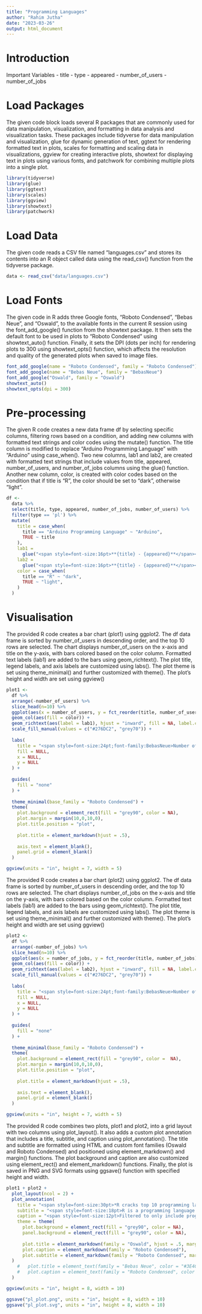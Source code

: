 ```yaml
---
title: "Programming Languages"
author: "Rahim Jutha"
date: "2023-03-26"
output: html_document
---
```


# Introduction

Important Variables
- title
- type
- appeared
- number_of_users
- number_of_jobs

# Load Packages

The given code block loads several R packages that are commonly used for data manipulation, visualization, and formatting in data analysis and visualization tasks. These packages include tidyverse for data manipulation and visualization, glue for dynamic generation of text, ggtext for rendering formatted text in plots, scales for formatting and scaling data in visualizations, ggview for creating interactive plots, showtext for displaying text in plots using various fonts, and patchwork for combining multiple plots into a single plot.

```r
library(tidyverse)
library(glue)
library(ggtext)
library(scales)
library(ggview)
library(showtext)
library(patchwork)
```

# Load Data

The given code reads a CSV file named "languages.csv" and stores its contents into an R object called data using the read_csv() function from the tidyverse package.

```r
data <- read_csv("data/languages.csv")
```
# Load Fonts

The given code in R adds three Google fonts, "Roboto Condensed", "Bebas Neue", and "Oswald", to the available fonts in the current R session using the font_add_google() function from the showtext package. It then sets the default font to be used in plots to "Roboto Condensed" using showtext_auto() function. Finally, it sets the DPI (dots per inch) for rendering plots to 300 using showtext_opts() function, which affects the resolution and quality of the generated plots when saved to image files.

```r
font_add_google(name = "Roboto Condensed", family = "Roboto Condensed")
font_add_google(name = "Bebas Neue", family = "BebasNeue")
font_add_google("Oswald", family = "Oswald")
showtext_auto()
showtext_opts(dpi = 300)
```

# Pre-processing

The given R code creates a new data frame df by selecting specific columns, filtering rows based on a condition, and adding new columns with formatted text strings and color codes using the mutate() function. The title column is modified to replace "Arduino Programming Language" with "Arduino" using case_when(). Two new columns, lab1 and lab2, are created with formatted text strings that include values from title, appeared, number_of_users, and number_of_jobs columns using the glue() function. Another new column, color, is created with color codes based on the condition that if title is "R", the color should be set to "dark", otherwise "light".

```r
df <- 
  data %>%
  select(title, type, appeared, number_of_jobs, number_of_users) %>%
  filter(type == 'pl') %>%
  mutate(
    title = case_when(
      title == "Arduino Programming Language" ~ "Arduino",
      TRUE ~ title
    ),
    lab1 = 
      glue("<span style=font-size:16pt>**{title} - {appeared}**</span><br><span style=font-size:14pt>{comma(number_of_users)}</span>"),
    lab2 =
      glue("<span style=font-size:16pt>**{title} - {appeared}**</span><br><span style=font-size:14pt>{comma(number_of_jobs)}</span>"),
    color = case_when(
      title == "R" ~ "dark",
      TRUE ~ "light",
    )
  )
```


# Visualisation

The provided R code creates a bar chart (plot1) using ggplot2. The df data frame is sorted by number_of_users in descending order, and the top 10 rows are selected. The chart displays number_of_users on the x-axis and title on the y-axis, with bars colored based on the color column. Formatted text labels (lab1) are added to the bars using geom_richtext(). The plot title, legend labels, and axis labels are customized using labs(). The plot theme is set using theme_minimal() and further customized with theme(). The plot's height and width are set using ggview()

```r
plot1 <- 
  df %>%
  arrange(-number_of_users) %>%
  slice_head(n=10) %>%
  ggplot(aes(x = number_of_users, y = fct_reorder(title, number_of_users))) +
  geom_col(aes(fill = color)) +
  geom_richtext(aes(label = lab1), hjust = "inward", fill = NA, label.colour = NA, lineheight = .9) +
  scale_fill_manual(values = c("#276DC2", "grey70")) +
  
  labs(
    title = "<span style=font-size:24pt;font-family:BebasNeue>Number of Users</span>",
    fill = NULL,
    x = NULL,
    y = NULL
  ) +
  
  guides(
    fill = "none"
  ) +
  
  theme_minimal(base_family = "Roboto Condensed") +
  theme(
    plot.background = element_rect(fill = "grey90", color = NA),
    plot.margin = margin(10,0,10,0),
    plot.title.position = "plot",
    
    plot.title = element_markdown(hjust = .5),
    
    axis.text = element_blank(),
    panel.grid = element_blank()
  )

ggview(units = "in", height = 7, width = 5)
```

The provided R code creates a bar chart (plot2) using ggplot2. The df data frame is sorted by number_of_users in descending order, and the top 10 rows are selected. The chart displays number_of_jobs on the x-axis and title on the y-axis, with bars colored based on the color column. Formatted text labels (lab1) are added to the bars using geom_richtext(). The plot title, legend labels, and axis labels are customized using labs(). The plot theme is set using theme_minimal() and further customized with theme(). The plot's height and width are set using ggview()

```r
plot2 <- 
  df %>%
  arrange(-number_of_jobs) %>%
  slice_head(n=10) %>%
  ggplot(aes(x = number_of_jobs, y = fct_reorder(title, number_of_jobs))) +
  geom_col(aes(fill = color)) +
  geom_richtext(aes(label = lab2), hjust = "inward", fill = NA, label.colour= NA, lineheight = .9 ) +
  scale_fill_manual(values = c("#276DC2", "grey70")) +
  
  labs(
    title = "<span style=font-size:24pt;font-family:BebasNeue>Number of Jobs</span>",
    fill = NULL,
    x = NULL,
    y = NULL
  ) +
  
  guides(
    fill = "none"
  ) +
  
  theme_minimal(base_family = "Roboto Condensed") +
  theme(
    plot.background = element_rect(fill = "grey90", color =  NA),
    plot.margin = margin(10,0,10,0),
    plot.title.position = "plot",
    
    plot.title = element_markdown(hjust = .5),
    
    axis.text = element_blank(),
    panel.grid = element_blank()
  )

ggview(units = "in", height = 7, width = 5)
```

The provided R code combines two plots, plot1 and plot2, into a grid layout with two columns using plot_layout(). It also adds a custom plot annotation that includes a title, subtitle, and caption using plot_annotation(). The title and subtitle are formatted using HTML and custom font families (Oswald and Roboto Condensed) and positioned using element_markdown() and margin() functions. The plot background and caption are also customized using element_rect() and element_markdown() functions. Finally, the plot is saved in PNG and SVG formats using ggsave() function with specified height and width.

```r
plot1 + plot2 +
  plot_layout(ncol = 2) +
  plot_annotation(
    title = "<span style=font-size:30pt>*R cracks top 10 programming languages for users & jobs*</span>",
    subtitle = "<span style=font-size:18pt>R is a programming language and software environment made in 1993 used for data analysis,<br>statistical computing, and graphics. It's open-source, popular among statisticians and data<br>scientists, and has a large collection of packages for handling and manipulating data,<br>visualizing results, and running statistical models.</span>",
    caption = "<span style=font-size:12pt>Filtered to only include programming languages (excluding Query/Markup Languages).<br>Graphic by Rahim Jutha | Source: _Programming Language Database_</span>",
    theme = theme(
      plot.background = element_rect(fill = "grey90", color = NA),
      panel.background = element_rect(fill = "grey90", color = NA),
      
      plot.title = element_markdown(family = "Oswald", hjust = .5, margin = margin(t=10,b=10)),
      plot.caption = element_markdown(family = "Roboto Condensed"),
      plot.subtitle = element_markdown(family = "Roboto Condensed", margin = margin(t = 0, r=30,l=30, b = 10))
  )
    #   plot.title = element_text(family = "Bebas Neue", color = "#3E4C59", size = 125, hjust = 0.5, margin = margin(t = 10, b = 10)),
    #   plot.caption = element_text(family = "Roboto Condensed", color = "#3E4C59", size = 30, hjust = 0.5))
  )

ggview(units = "in", height = 8, width = 10)

ggsave("pl_plot.png", units = "in", height = 8, width = 10)
ggsave("pl_plot.svg", units = "in", height = 8, width = 10)
```
